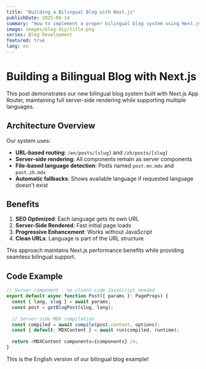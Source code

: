 ```yaml
---
title: "Building a Bilingual Blog with Next.js"
publishDate: 2025-08-14
summary: "How to implement a proper bilingual blog system using Next.js App Router with server-side rendering and URL-based language switching."
image: images/blog-diy/title.png
series: Blog Development
featured: true
lang: en
---
```


# Building a Bilingual Blog with Next.js

This post demonstrates our new bilingual blog system built with Next.js App Router, maintaining full server-side rendering while supporting multiple languages.

## Architecture Overview

Our system uses:
- **URL-based routing**: `/en/posts/[slug]` and `/zh/posts/[slug]`
- **Server-side rendering**: All components remain as server components
- **File-based language detection**: Posts named `post.en.mdx` and `post.zh.mdx`
- **Automatic fallbacks**: Shows available language if requested language doesn't exist

## Benefits

1. **SEO Optimized**: Each language gets its own URL
2. **Server-Side Rendered**: Fast initial page loads
3. **Progressive Enhancement**: Works without JavaScript
4. **Clean URLs**: Language is part of the URL structure

This approach maintains Next.js performance benefits while providing seamless bilingual support.

## Code Example

```typescript
// Server component - no client-side JavaScript needed
export default async function Post({ params }: PageProps) {
  const { lang, slug } = await params;
  const post = getBlogPost(slug, lang);
  
  // Server-side MDX compilation
  const compiled = await compile(post.content, options);
  const { default: MDXContent } = await run(compiled, runtime);
  
  return <MDXContent components={components} />;
}
```

This is the English version of our bilingual blog example!